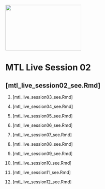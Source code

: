 <img src = "https://github.com/lzim/teampsd/blob/master/resources/logos/mtl_sq_sm.png"
     height = "150" width = "250">  

# MTL Live Session 02

##  [mtl_live_session02_see.Rmd]


03. [mtl_live_session03_see.Rmd]


04. [mtl_live_session04_see.Rmd]


05. [mtl_live_session05_see.Rmd]


06. [mtl_live_session06_see.Rmd]


07. [mtl_live_session07_see.Rmd]


08. [mtl_live_session08_see.Rmd]


09. [mtl_live_session09_see.Rmd]


10. [mtl_live_session10_see.Rmd]


11. [mtl_live_session11_see.Rmd]


12. [mtl_live_session12_see.Rmd]
